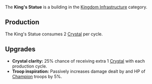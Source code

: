 {{Infobox building
| name = King's Statue
| image = [[File:Kings_statue.png]]
| category = Kingdom Infrastructure
| cycle = 1s
| capacity = N/A
| build_cost = 300 [[Ore]]
| description = Speeds up the King's Ability cooldown recovery while active.
}}

The '''King's Statue''' is a building in the [[Kingdom Infrastructure]] category.

== Production ==
The King's Statue consumes 2 [[Crystal]] per cycle.

== Upgrades ==
* '''Crystal clarity:''' 25% chance of receiving extra 1 [[Crystal]] with each production cycle.
* '''Troop inspiration:''' Passively increases damage dealt by and HP of [[Champion]] troops by 5%.